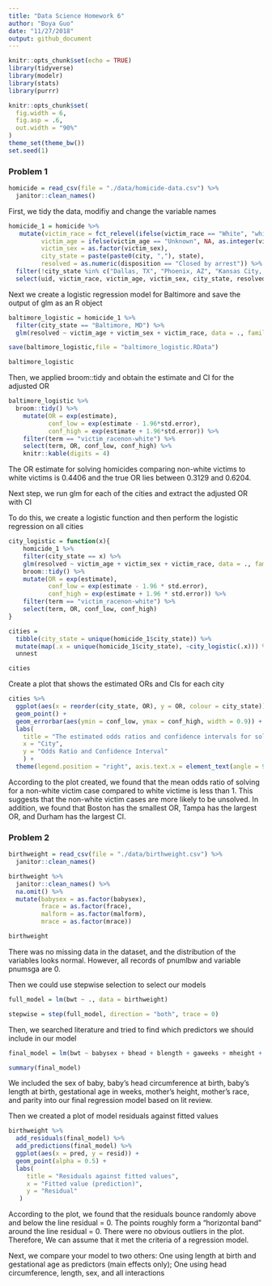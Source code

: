 ```yaml
---
title: "Data Science Homework 6"
author: "Boya Guo"
date: "11/27/2018"
output: github_document
---
```


```r
knitr::opts_chunk$set(echo = TRUE)
library(tidyverse)
library(modelr)
library(stats)
library(purrr)

knitr::opts_chunk$set(
  fig.width = 6,
  fig.asp = .6,
  out.width = "90%"
)
theme_set(theme_bw())
set.seed(1)
```

### Problem 1
```r
homicide = read_csv(file = "./data/homicide-data.csv") %>% 
  janitor::clean_names() 
```

First, we tidy the data, modifiy and change the variable names 
```r
homicide_1 = homicide %>% 
   mutate(victim_race = fct_relevel(ifelse(victim_race == "White", "white", "non-white"), "white"),
         victim_age = ifelse(victim_age == "Unknown", NA, as.integer(victim_age)),
         victim_sex = as.factor(victim_sex),
         city_state = paste(paste0(city, ","), state),
         resolved = as.numeric(disposition == "Closed by arrest")) %>% 
  filter(!city_state %in% c("Dallas, TX", "Phoenix, AZ", "Kansas City, MO", "Tulsa, AL")) %>% 
  select(uid, victim_race, victim_age, victim_sex, city_state, resolved)
```

Next we create a logistic regression model for Baltimore and save the output of glm as an R object
```r
baltimore_logistic = homicide_1 %>%
  filter(city_state == "Baltimore, MD") %>% 
  glm(resolved ~ victim_age + victim_sex + victim_race, data = ., family = binomial()) 

save(baltimore_logistic,file = "baltimore_logistic.RData") 

baltimore_logistic
```

Then, we applied broom::tidy and obtain the estimate and CI for the adjusted OR 
```r
baltimore_logistic %>% 
  broom::tidy() %>% 
    mutate(OR = exp(estimate),
           conf_low = exp(estimate - 1.96*std.error),
           conf_high = exp(estimate + 1.96*std.error)) %>% 
    filter(term == "victim_racenon-white") %>% 
    select(term, OR, conf_low, conf_high) %>% 
    knitr::kable(digits = 4) 
```
The OR estimate for solving homicides comparing non-white victims to white victims is 0.4406 and the true OR lies between 0.3129 and 0.6204.


Next step, we run glm for each of the cities and extract the adjusted OR with CI

To do this, we create a logistic function and then perform the logistic regression on all cities
```r
city_logistic = function(x){
    homicide_1 %>% 
    filter(city_state == x) %>% 
    glm(resolved ~ victim_age + victim_sex + victim_race, data = ., family = binomial())  %>% 
    broom::tidy() %>% 
    mutate(OR = exp(estimate),
           conf_low = exp(estimate - 1.96 * std.error),
           conf_high = exp(estimate + 1.96 * std.error)) %>% 
    filter(term == "victim_racenon-white") %>% 
    select(term, OR, conf_low, conf_high)
}

cities = 
  tibble(city_state = unique(homicide_1$city_state)) %>% 
  mutate(map(.x = unique(homicide_1$city_state), ~city_logistic(.x))) %>% 
  unnest

cities
```

Create a plot that shows the estimated ORs and CIs for each city
```r
cities %>% 
  ggplot(aes(x = reorder(city_state, OR), y = OR, colour = city_state)) + 
  geom_point() +
  geom_errorbar(aes(ymin = conf_low, ymax = conf_high, width = 0.9)) +
  labs(
    title = "The estimated odds ratios and confidence intervals for solving homicides comparing non-white victims to white victims for each city",
    x = "City",
    y = "Odds Ratio and Confidence Interval"
    ) + 
  theme(legend.position = "right", axis.text.x = element_text(angle = 90, size = 7))
```
According to the plot created, we found that the mean odds ratio of solving for a non-white victim case compared to white victime is less than 1. This suggests that the non-white victim cases are more likely to be unsolved. In addition, we found that Boston has the smallest OR, Tampa has the largest OR, and Durham has the largest CI.


### Problem 2
```r
birthweight = read_csv(file = "./data/birthweight.csv") %>%
  janitor::clean_names()  
```

```r
birthweight %>% 
  janitor::clean_names() %>% 
  na.omit() %>% 
  mutate(babysex = as.factor(babysex),
         frace = as.factor(frace),
         malform = as.factor(malform),
         mrace = as.factor(mrace))

birthweight
```
There was no missing data in the dataset, and the distribution of the variables looks normal. However, all records of pnumlbw and variable pnumsga are 0.


Then we could use stepwise selection to select our models
```r
full_model = lm(bwt ~ ., data = birthweight)

stepwise = step(full_model, direction = "both", trace = 0)
```

Then, we searched literature and tried to find which predictors we should include in our model 
```r
final_model = lm(bwt ~ babysex + bhead + blength + gaweeks + mheight + mrace + parity, data = birthweight)

summary(final_model)
```
We included the sex of baby, baby’s head circumference at birth, baby’s length at birth, gestational age in weeks, mother’s height, mother’s race, and parity into our final regression model based on lit review.


Then we created a plot of model residuals against fitted values 
```r
birthweight %>% 
  add_residuals(final_model) %>% 
  add_predictions(final_model) %>% 
  ggplot(aes(x = pred, y = resid)) + 
  geom_point(alpha = 0.5) +
  labs(
     title = "Residuals against fitted values",
     x = "Fitted value (prediction)",
     y = "Residual"
   )
```
According to the plot, we found that the residuals bounce randomly above and below the line residual = 0. The points roughly form a "horizontal band" around the line residual = 0. There were no obvious outliers in the plot. Therefore, We can assume that it met the criteria of a regression model.


Next, we compare your model to two others: 
One using length at birth and gestational age as predictors (main effects only);
One using head circumference, length, sex, and all interactions
```r

```

